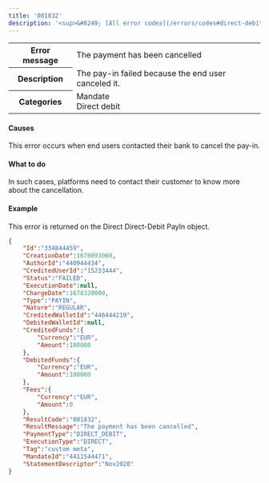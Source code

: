 ```yaml
---
title: '001832'  
description: '<sup>&#8249; [All error codes](/errors/codes#direct-debit)</sup>'
---
```

  
<table>
    <tbody>
        <tr>
            <th class="header"><strong>Error message</strong></th>
            <td class="table-content">The payment has been cancelled</td>
        </tr>
        <tr>
            <th class="header"><strong>Description</strong></th>
            <td class="table-content">The pay-in failed because the end user canceled it.</td>
        </tr>
        <tr>
            <th class="header"><strong>Categories</strong></th>
            <td class="table-content">  
<div class="label">Mandate</div>  
<div class="label">Direct debit</div>
</td>
        </tr>
    </tbody>
</table>  

#### Causes  

This error occurs when end users contacted their bank to cancel the pay-in.  

#### What to do  

In such cases, platforms need to contact their customer to know more about the cancellation.  

#### Example  

This error is returned on the Direct Direct-Debit PayIn object.  
```json API Response
{
    "Id":"334844459",
    "CreationDate":1678093060,
    "AuthorId":"440944434",
    "CreditedUserId":"15233444",
    "Status":"FAILED",
    "ExecutionDate":null,
    "ChargeDate":1678320000,
    "Type":"PAYIN",
    "Nature":"REGULAR",
    "CreditedWalletId":"446444219",
    "DebitedWalletId":null,
    "CreditedFunds":{
        "Currency":"EUR",
        "Amount":180000
    },
    "DebitedFunds":{
        "Currency":"EUR",
        "Amount":180000
    },
    "Fees":{
        "Currency":"EUR",
        "Amount":0
    },
    "ResultCode":"001832",
    "ResultMessage":"The payment has been cancelled",
    "PaymentType":"DIRECT_DEBIT",
    "ExecutionType":"DIRECT",
    "Tag":"custom meta",
    "MandateId":"4411544471",
    "StatementDescriptor":"Nov2020"
}
```